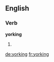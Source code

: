==English==

===Verb===
'''yorking'''

# {{present participle of|york}}

[[de:yorking]]
[[fr:yorking]]